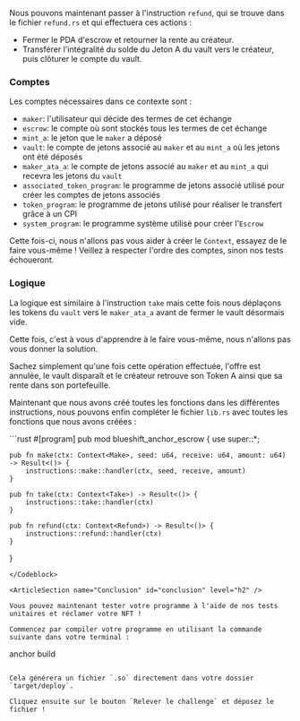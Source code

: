 <ArticleSection name="Accepter" id="refund" level="h2" />

Nous pouvons maintenant passer à l'instruction `refund`, qui se trouve dans le fichier `refund.rs` et qui effectuera ces actions :
- Fermer le PDA d'escrow et retourner la rente au créateur.
- Transférer l'intégralité du solde du Jeton A du vault vers le créateur, puis clôturer le compte du vault.

### Comptes 

Les comptes nécessaires dans ce contexte sont :
- `maker`: l'utilisateur qui décide des termes de cet échange
- `escrow`: le compte où sont stockés tous les termes de cet échange
- `mint_a`: le jeton que le `maker` a déposé
- `vault`: le compte de jetons associé au `maker` et au `mint_a` où les jetons ont été déposés
- `maker_ata_a`: le compte de jetons associé au `maker` et au `mint_a` qui recevra les jetons du `vault`
- `associated_token_program`: le programme de jetons associé utilisé pour créer les comptes de jetons associés
- `token_program`: le programme de jetons utilisé pour réaliser le transfert grâce à un CPI
- `system_program`: le programme système utilisé pour créer l'`Escrow`

Cette fois-ci, nous n'allons pas vous aider à créer le `Context`, essayez de le faire vous-même ! Veillez à respecter l'ordre des comptes, sinon nos tests échoueront.

### Logique

La logique est similaire à l'instruction `take` mais cette fois nous déplaçons les tokens du `vault` vers le `maker_ata_a` avant de fermer le vault désormais vide. 

Cette fois, c'est à vous d'apprendre à le faire vous-même, nous n'allons pas vous donner la solution.

Sachez simplement qu'une fois cette opération effectuée, l'offre est annulée, le vault disparaît et le créateur retrouve son Token A ainsi que sa rente dans son portefeuille.

<ArticleSection name="Point d'entrée (entrypoint)" id="entrypoint" level="h2" />

Maintenant que nous avons créé toutes les fonctions dans les différentes instructions, nous pouvons enfin compléter le fichier `lib.rs` avec toutes les fonctions que nous avons créées :

<Codeblock lang="rust">
```rust
#[program]
pub mod blueshift_anchor_escrow {
    use super::*;

    pub fn make(ctx: Context<Make>, seed: u64, receive: u64, amount: u64) -> Result<()> {
        instructions::make::handler(ctx, seed, receive, amount)
    }

    pub fn take(ctx: Context<Take>) -> Result<()> {
        instructions::take::handler(ctx)
    }

    pub fn refund(ctx: Context<Refund>) -> Result<()> {
        instructions::refund::handler(ctx)
    }
}
```
</Codeblock>

<ArticleSection name="Conclusion" id="conclusion" level="h2" />

Vous pouvez maintenant tester votre programme à l'aide de nos tests unitaires et réclamer votre NFT !

Commencez par compiler votre programme en utilisant la commande suivante dans votre terminal :

```
anchor build
```

Cela générera un fichier `.so` directement dans votre dossier `target/deploy`. 

Cliquez ensuite sur le bouton `Relever le challenge` et déposez le fichier !
